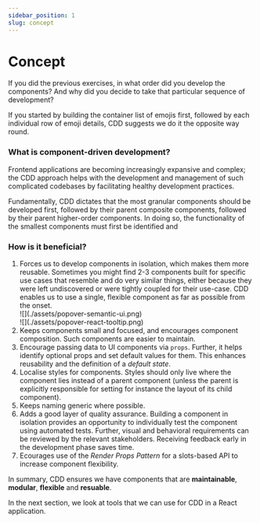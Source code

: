 ```yaml
---
sidebar_position: 1
slug: concept
---
```


# Concept

If you did the previous exercises, in what order did you develop the components? And why did you decide to take that particular sequence of development?

If you started by building the container list of emojis first, followed by
each individual row of emoji details, CDD suggests we do it the opposite way
round.

### What is component-driven development?

Frontend applications are becoming increasingly expansive and
complex; the CDD approach helps with the development and management
of such complicated codebases by facilitating healthy development practices.

Fundamentally, CDD dictates that the most granular components should be
developed first, followed by their parent composite components, followed by
their parent higher-order components. In doing so, the functionality of the
smallest components must first be identified and

### How is it beneficial?

1. Forces us to develop components in isolation, which makes them more
   reusable. Sometimes you might find 2-3 components built for specific use
   cases that resemble and do very similar things, either because they were
   left undiscovered or were tightly coupled for their use-case. CDD enables us
   to use a single, flexible component as far as possible from the onset.
   <div style={{ display: 'flex', alignItems: 'center' }}>
     <div style={{ width: 250, margin: '10px 10px 0 0', borderRadius: 3 }}>
       ![](./assets/popover-semantic-ui.png)
     </div>
     <div
       style={{
         width: 128,
         margin: '10px 10px 0 0',
         borderRadius: 3,
       }}
     >
       ![](./assets/popover-react-tooltip.png)
     </div>
   </div>
2. Keeps components small and focused, and encourages component composition.
   Such components are easier to maintain.
3. Encourage passing data to UI components via `props`. Further, it
   helps identify optional props and set default values for them. This enhances
   reusability and the definition of a _default state_.
4. Localise styles for components. Styles should only live where the
   component lies instead of a parent component (unless the parent is
   explicitly responsible for setting for instance the layout of its child
   component).
5. Keeps naming generic where possible.
6. Adds a good layer of quality assurance. Building a component in isolation
   provides an opportunity to individually test the component using automated
   tests. Further, visual and behavioral requirements can be reviewed by the
   relevant stakeholders. Receiving feedback early in the development phase
   saves time.
7. Ecourages use of the _Render Props Pattern_ for a slots-based API to
   increase component flexibility.

In summary, CDD ensures we have components that are **maintainable**,
**modular**, **flexible** and **resuable**.

In the next section, we look at tools that we can use for CDD in a React
application.
